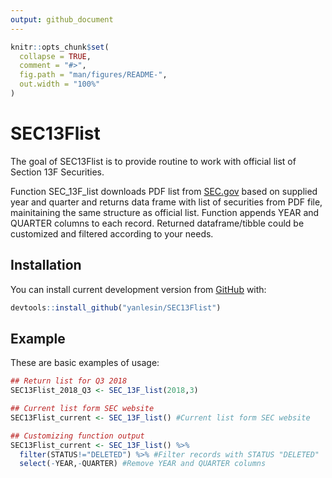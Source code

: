 ```yaml
---
output: github_document
---
```


<!-- README.md is generated from README.Rmd. Please edit that file -->

```r
knitr::opts_chunk$set(
  collapse = TRUE,
  comment = "#>",
  fig.path = "man/figures/README-",
  out.width = "100%"
)
```
# SEC13Flist

The goal of SEC13Flist is to provide routine to work with official list of Section 13F Securities.

Function SEC_13F_list downloads PDF list from [SEC.gov](https://www.sec.gov/divisions/investment/13flists.htm) based on supplied year and quarter and returns data frame with list of securities from PDF file, mainitaining the same structure as official list. Function appends YEAR and QUARTER columns to each record. Returned dataframe/tibble could be customized and filtered according to your needs.

## Installation

You can install current development version from [GitHub](https://github.com/yanlesin/SEC13Flist) with:

```R
devtools::install_github("yanlesin/SEC13Flist")
```

## Example

These are basic examples of usage:

```r
## Return list for Q3 2018
SEC13Flist_2018_Q3 <- SEC_13F_list(2018,3)

## Current list form SEC website
SEC13Flist_current <- SEC_13F_list() #Current list form SEC website

## Customizing function output
SEC13Flist_current <- SEC_13F_list() %>% 
  filter(STATUS!="DELETED") %>% #Filter records with STATUS "DELETED"
  select(-YEAR,-QUARTER) #Remove YEAR and QUARTER columns
```
